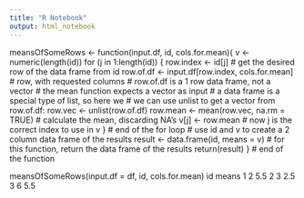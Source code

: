 ```yaml
---
title: "R Notebook"
output: html_notebook
---
```

meansOfSomeRows <- function(input.df, id, cols.for.mean){
   v <- numeric(length(id))
   for (j in 1:length(id)) {
      row.index <- id[j]  #  get the desired row of the data frame from id
      row.of.df <- input.df[row.index, cols.for.mean]  # row, with requested columns
# row.of.df is a 1 row data frame, not a vector
# the mean function expects a vector as input
# a data frame is a special type of list, so here we
# we can use unlist to get a vector from row.of.df:
      row.vec <- unlist(row.of.df)
      row.mean <- mean(row.vec, na.rm = TRUE) # calculate the mean, discarding NA’s
      v[j] <- row.mean # now j is the correct index to use in v
   } # end of the for loop
# use id and v to create a 2 column data frame of the results
   result <- data.frame(id, means = v)
# for this function, return the data frame of the results
   return(result)
} # end of the function

meansOfSomeRows(input.df = df, id, cols.for.mean)
  id means
1  2   5.5
2  3   2.5
3  6   5.5
